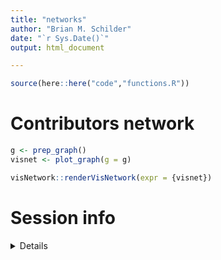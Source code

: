 ```yaml
---
title: "networks"
author: "Brian M. Schilder"
date: "`r Sys.Date()`"
output: html_document

---
```


```r
source(here::here("code","functions.R"))
```

# Contributors network

```r
g <- prep_graph()
visnet <- plot_graph(g = g)

visNetwork::renderVisNetwork(expr = {visnet})
```


# Session info
<details>
```r
utils::sessionInfo()
```
</details>